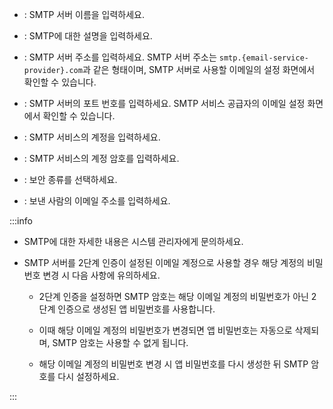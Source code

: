 * <Cmd sid="setting.triggerAction.smtpServer" product='2' />: SMTP 서버 이름을 입력하세요.

* <Cmd sid="common.description" product='2' />: SMTP에 대한 설명을 입력하세요.

* <Cmd sid="setting.triggerAction.smtpServerAddr" product='2' />: SMTP 서버 주소를 입력하세요. SMTP 서버 주소는 `smtp.{email-service-provider}.com`과 같은 형태이며, SMTP 서버로 사용할 이메일의 설정 화면에서 확인할 수 있습니다.

* <Cmd sid="setting.triggerAction.portDefault25" product='2' />: SMTP 서버의 포트 번호를 입력하세요. SMTP 서비스 공급자의 이메일 설정 화면에서 확인할 수 있습니다.

* <Cmd sid="common.userName" product='2' />: SMTP 서비스의 계정을 입력하세요.

* <Cmd sid="common.password" product='2' />: SMTP 서비스의 계정 암호를 입력하세요.

* <Cmd sid="setting.triggerAction.securityType" product='2' />: 보안 종류를 선택하세요.

* <Cmd sid="setting.triggerAction.sender" product='2' />: 보낸 사람의 이메일 주소를 입력하세요.

:::info

* SMTP에 대한 자세한 내용은 시스템 관리자에게 문의하세요.

* SMTP 서버를 2단계 인증이 설정된 이메일 계정으로 사용할 경우 해당 계정의 비밀번호 변경 시 다음 사항에 유의하세요. 

  * 2단계 인증을 설정하면 SMTP 암호는 해당 이메일 계정의 비밀번호가 아닌 2단계 인증으로 생성된 앱 비밀번호를 사용합니다. 

  * 이때 해당 이메일 계정의 비밀번호가 변경되면 앱 비밀번호는 자동으로 삭제되며, SMTP 암호는 사용할 수 없게 됩니다. 

  * 해당 이메일 계정의 비밀번호 변경 시 앱 비밀번호를 다시 생성한 뒤 SMTP 암호를 다시 설정하세요.

:::